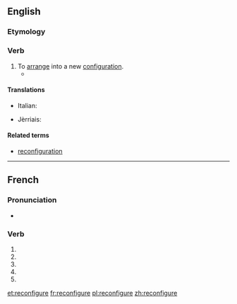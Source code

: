 {{also|reconfiguré}}
==English==

===Etymology===
{{prefix|re|configure|lang=en}}

===Verb===
{{en-verb|reconfigur|ing}}

# To [[arrange]] into a new [[configuration]].
#* {{quote-magazine|date=2013-05-17
|author=George Monbiot|authorlink=George Monbiot
|title=Money just makes the rich suffer
|volume=188|issue=23|page=19
|magazine={{w|The Guardian Weekly}}
|url=http://www.guardian.co.uk/commentisfree/2013/may/06/politics-envy-keenest-rich
|passage=In order to grant the rich these pleasures, the social contract is '''reconfigured'''. The welfare state is dismantled. Essential public services are cut so that the rich may pay less tax.&nbsp;[&hellip;]}}

====Translations====
{{trans-top|arrange in a new configuration}}
* Italian: {{t|it|riconfigurare}}
{{trans-mid}}
* Jèrriais: {{t|roa-jer|èrconfidguther}}
{{trans-bottom}}

====Related terms====
* [[reconfiguration]]

----

==French==

===Pronunciation===
* {{homophones|lang=fr|reconfigurent|reconfigures}}

===Verb===
{{fr-verb-form}}

# {{conjugation of|reconfigurer||1|s|pres|ind|lang=fr}}
# {{conjugation of|reconfigurer||3|s|pres|ind|lang=fr}}
# {{conjugation of|reconfigurer||1|s|pres|sub|lang=fr}}
# {{conjugation of|reconfigurer||3|s|pres|sub|lang=fr}}
# {{conjugation of|reconfigurer||2|s|imp|lang=fr}}

[[et:reconfigure]]
[[fr:reconfigure]]
[[pl:reconfigure]]
[[zh:reconfigure]]